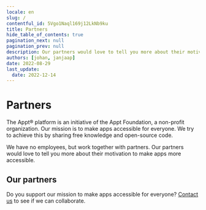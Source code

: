 ```yaml
---
locale: en
slug: /
contentful_id: 5Vgo1Naql169j12LkNb9ku
title: Partners
hide_table_of_contents: true
pagination_next: null
pagination_prev: null
description: Our partners would love to tell you more about their motivation to make apps more accessible.
authors: [johan, janjaap]
date: 2022-08-29
last_update:
  date: 2022-12-14
---
```


# Partners

The Appt® platform is an initiative of the Appt Foundation, a non-profit organization. Our mission is to make apps accessible for everyone. We try to achieve this by sharing free knowledge and open-source code.

We have no employees, but work together with partners. Our partners would love to tell you more about their motivation to make apps more accessible.

## Our partners

<LinkList title="Partners link list" isHighlighted={true}>
  <LinkListItem url="/en/partners/abra" title="Read more about Abra" pageTitle="Abra" shortDescription="Abra builds software and provides consulting to make digital accessibility understandable for everyone." icon="/img/light/Abra icon (black).svg" darkIcon="/img/dark/Abra icon (white).svg" iconAlt="Abra icon in black colors"/>
  <LinkListItem url="/en/partners/q42" title="Read more about Q42" pageTitle="Q42" shortDescription="Digital product studio Q42 is co-initiator of Appt.org and created the library for measuring accessibility features in apps." icon="/img/light/q42-logo-black.png" darkIcon="/img/dark/q42-logo-white.png" iconAlt="Q42 logo"/>
</LinkList>

Do you support our mission to make apps accessible for everyone? [Contact us](mailto:info@appt.org) to see if we can collaborate.
